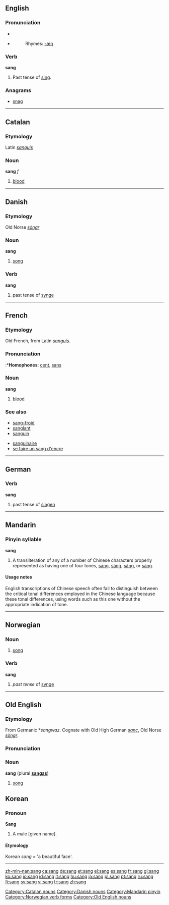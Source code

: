 {{see|säng|sång|Sang}}

==English==

===Pronunciation===
*{{IPA|/sæŋ/}}
*{{SAMPA|/"s{N/}}
*:Rhymes: [[Rhymes:English:-æŋ|-æŋ]]

===Verb===
'''sang'''

# Past tense of [[sing]].

===Anagrams===
*[[snag]]

----

==Catalan==
===Etymology===
Latin ''[[sanguis]]''
===Noun===
'''sang''' ''f''

# [[blood]]

[[Category:Catalan nouns]]

----

==Danish==
===Etymology===
Old Norse ''[[söngr]]''
===Noun===
'''sang'''

# [[song]]

===Verb===
'''sang'''

# past tense of [[synge]]



[[Category:Danish nouns]]

----

==French==
===Etymology===
Old French, from Latin ''[[sanguis]]''.

===Pronunciation===
{{IPA|/sɑ̃/}}
:*'''Homophones''': [[cent]], [[sans]]

===Noun===
'''sang''' {{m}}

# [[blood]]

===See also===
{{top2}}
*[[sang-froid]]
*[[sanglant]]
*[[sanguin]]
{{mid2}}
*[[sanguinaire]]
*[[se faire un sang d'encre]]
{{bottom}}

----

==German==
===Verb===
'''sang'''

# past tense of [[singen]]

----

{{see|sāng|sáng|sǎng|sàng}}
==Mandarin==
===Pinyin syllable===
'''sang'''
# A transliteration of any of a number of Chinese characters properly represented as having one of four tones, [[sāng]], [[sáng]], [[sǎng]], or [[sàng]].

====Usage notes====
English transcriptions of Chinese speech often fail to distinguish between the critical tonal differences employed in the Chinese language because these tonal differences, using words such as this one without the appropriate indication of tone.

[[Category:Mandarin pinyin]]

----

==Norwegian==
===Noun===
{{no-noun-m1|sang}}
#[[song]]
===Verb===
[[Category:Norwegian verb forms]]
'''sang'''
#''past tense'' of [[synge]]

----

==Old English==
===Etymology===
From Germanic *''sangwaz''.  Cognate with Old High German ''[[sanc]]'', Old Norse ''[[söngr]]''.

===Pronunciation===
{{IPA|/sɑŋg/}}

===Noun===
'''sang''' {{m}} (plural '''[[sangas]]''')

# [[song]]

[[Category:Old English nouns]]

==Korean==
===Pronoun===
'''Sang'''
# A male [given name].
====Etymology====
Korean ''sang'' = 'a beautiful face'.

----

[[zh-min-nan:sang]]
[[ca:sang]]
[[de:sang]]
[[et:sang]]
[[el:sang]]
[[es:sang]]
[[fr:sang]]
[[gl:sang]]
[[ko:sang]]
[[io:sang]]
[[id:sang]]
[[it:sang]]
[[hu:sang]]
[[ja:sang]]
[[pl:sang]]
[[pt:sang]]
[[ru:sang]]
[[fi:sang]]
[[sv:sang]]
[[vi:sang]]
[[tr:sang]]
[[zh:sang]]